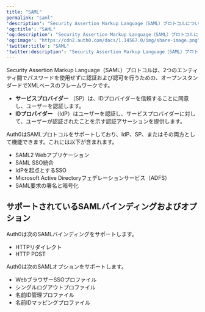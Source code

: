 ```yaml
---
title: "SAML"
permalink: "saml"
'description': "Security Assertion Markup Language（SAML）プロトコルについて説明します。SAMLは、2つのエンティティ間でパスワードを使用せずに認証および認可を行うための、オープンスタンダードでXMLベースのフレームワークです。"
'og:title': "SAML"
'og:description': "Security Assertion Markup Language（SAML）プロトコルについて説明します。SAMLは、2つのエンティティ間でパスワードを使用せずに認証および認可を行うための、オープンスタンダードでXMLベースのフレームワークです。"
'og:image': "https://cdn2.auth0.com/docs/1.14567.0/img/share-image.png"
'twitter:title': "SAML"
'twitter:description': "Security Assertion Markup Language（SAML）プロトコルについて説明します。SAMLは、2つのエンティティ間でパスワードを使用せずに認証および認可を行うための、オープンスタンダードでXMLベースのフレームワークです。"
---
```


<Tooltip data-tooltip-id="react-containers-DefinitionTooltip-2" href="/ja-jp/glossary?term=security-assertion-markup-language" tip="Security Assertion Markup Language（SAML）: パスワードなしに二者間で認証情報を交換できる標準化プロトコル。" cta="用語集の表示">Security Assertion Markup Language</Tooltip>（SAML）プロトコルは、2つのエンティティ間でパスワードを使用せずに認証および認可を行うための、オープンスタンダードでXMLベースのフレームワークです。

* **サービスプロバイダー** （SP）は、IDプロバイダーを信頼することに同意し、ユーザーを認証します。
* **IDプロバイダー** （<Tooltip data-tooltip-id="react-containers-DefinitionTooltip-2" href="/ja-jp/glossary?term=idp" tip="IDプロバイダー（IdP）: デジタルIDを保存および管理するサービス。" cta="用語集の表示">IdP</Tooltip>）はユーザーを認証し、サービスプロバイダーに対して、ユーザーが認証されたことを示す認証アサーションを提供します。

Auth0はSAMLプロトコルをサポートしており、IdP、SP、またはその両方として機能できます。これには以下が含まれます。

* SAML2 Webアプリケーション
* SAML <Tooltip data-tooltip-id="react-containers-DefinitionTooltip-0" href="/ja-jp/glossary?term=single-sign-on" tip="シングルサインオン（SSO）: ユーザーが1つのアプリケーションにログインした後、そのユーザーを他のアプリケーションに自動的にログインさせるサービス。" cta="用語集の表示">SSO</Tooltip>統合
* IdPを起点とするSSO
* Microsoft Active Directoryフェデレーションサービス（ADFS）
* SAML要求の署名と暗号化

## サポートされているSAMLバインディングおよびオプション

Auth0は次のSAMLバインディングをサポートします。

* HTTPリダイレクト
* HTTP POST

Auth0は次のSAMLオプションをサポートします。

* WebブラウザーSSOプロファイル
* シングルログアウトプロファイル
* 名前ID管理プロファイル
* 名前IDマッピングプロファイル